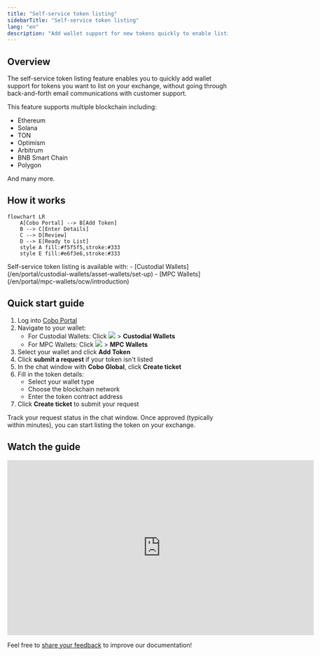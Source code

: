 ```yaml
---
title: "Self-service token listing"
sidebarTitle: "Self-service token listing"
lang: "en"
description: "Add wallet support for new tokens quickly to enable listing them on your exchange."
---
```


## Overview

The self-service token listing feature enables you to quickly add wallet support for tokens you want to list on your exchange, without going through back-and-forth email communications with customer support.

This feature supports multiple blockchain including:

- Ethereum
- Solana
- TON
- Optimism
- Arbitrum
- BNB Smart Chain
- Polygon

And many more.

## How it works

```mermaid
flowchart LR
    A[Cobo Portal] --> B[Add Token]
    B --> C[Enter Details]
    C --> D[Review]
    D --> E[Ready to List]
    style A fill:#f5f5f5,stroke:#333
    style E fill:#e6f3e6,stroke:#333
```

<Info>
Self-service token listing is available with:
- [Custodial Wallets](/en/portal/custodial-wallets/asset-wallets/set-up)
- [MPC Wallets](/en/portal/mpc-wallets/ocw/introduction)
</Info>

## Quick start guide

1. Log into [Cobo Portal](https://portal.cobo.com/login)
2. Navigate to your wallet:
   - For Custodial Wallets: Click <img src="/en/images/common/wallets_icon.svg" className="icon"/> > **Custodial Wallets**
   - For MPC Wallets: Click <img src="/en/images/common/wallets_icon.svg" className="icon"/> > **MPC Wallets**
3. Select your wallet and click **Add Token**
4. Click **submit a request** if your token isn't listed
5. In the chat window with **Cobo Global**, click **Create ticket**
6. Fill in the token details:
   - Select your wallet type
   - Choose the blockchain network
   - Enter the token contract address
7. Click **Create ticket** to submit your request

Track your request status in the chat window. Once approved (typically within minutes), you can start listing the token on your exchange.

## Watch the guide

<iframe
  width="700"
  height="400"
  src="https://embed.app.guidde.com/playbooks/xvvaKi45LZMjptbbkEXvpm"
  title="YouTube video player"
  frameborder="0"
  allow="accelerometer; autoplay; clipboard-write; encrypted-media; gyroscope; picture-in-picture"
  allowfullscreen
></iframe>

<Tip>Feel free to [share your feedback](https://forms.zohopublic.com/cobo/form/DocumentFeedbackForm/formperma/QvLOhxJv1_JMsJ-1dleZ8Itb_7rzN-LtgvsDdxosoVI?referrername=manuals) to improve our documentation!</Tip>
